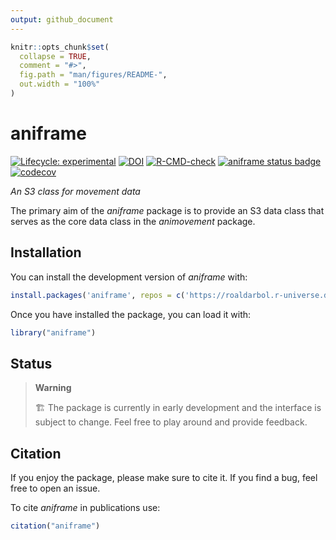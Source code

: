 ```yaml
---
output: github_document
---
```


<!-- README.md is generated from README.Rmd. Please edit that file -->

```r
knitr::opts_chunk$set(
  collapse = TRUE,
  comment = "#>",
  fig.path = "man/figures/README-",
  out.width = "100%"
)
```


# aniframe
<!-- badges: start -->
[![Lifecycle: experimental](https://img.shields.io/badge/lifecycle-experimental-orange.svg)](https://lifecycle.r-lib.org/articles/stages.html#experimental)
[![DOI](https://zenodo.org/badge/773406370.svg)](https://zenodo.org/doi/10.5281/zenodo.13235277)
[![R-CMD-check](https://github.com/roaldarbol/aniframe/actions/workflows/R-CMD-check.yaml/badge.svg)](https://github.com/roaldarbol/aniframe/actions/workflows/R-CMD-check.yaml)
[![aniframe status
badge](https://roaldarbol.r-universe.dev/badges/aniframe)](https://roaldarbol.r-universe.dev)
[![codecov](https://codecov.io/gh/roaldarbol/aniframe/graph/badge.svg?token=Pf5n3yzLzK)](https://codecov.io/gh/roaldarbol/aniframe)
<!-- badges: end -->

*An S3 class for movement data*

The primary aim of the *aniframe* package is to provide an S3 data class that serves as the core data class in the *animovement* package.

## Installation

You can install the development version of *aniframe* with:

```r
install.packages('aniframe', repos = c('https://roaldarbol.r-universe.dev', 'https://cloud.r-project.org'))
```

Once you have installed the package, you can load it with:

```r
library("aniframe")
```

## Status
> **Warning**
>
> 🏗️ The package is currently in early development and the interface is subject to change. Feel free to play around and provide feedback.


## Citation {#citation}

If you enjoy the package, please make sure to cite it. If you find a bug, feel free to open an issue. 

To cite *aniframe* in publications use:

```r
citation("aniframe")
```
